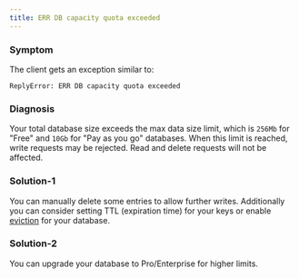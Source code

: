 ```yaml
---
title: ERR DB capacity quota exceeded
---
```


### Symptom
The client gets an exception similar to:
```
ReplyError: ERR DB capacity quota exceeded
```

### Diagnosis

Your total database size exceeds the max data size limit, which is `256Mb` for "Free" and `10Gb` for "Pay as you go" databases.
When this limit is reached, write requests may be rejected. Read and delete requests will not be affected.

### Solution-1
You can manually delete some entries to allow further writes. Additionally you can consider setting TTL (expiration time) for your keys
or enable [eviction](../features/eviction) for your database.

### Solution-2
You can upgrade your database to Pro/Enterprise for higher limits.
